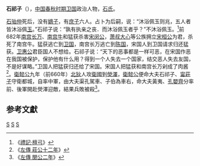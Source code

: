 {{Infobox 先秦人物
|名称= 石祁子
|名= 祁子
|氏= [[石氏|石氏]]
|官位= [[卫国|卫国]]大夫 
|谥号= 
|国家= [[卫国|卫国]]
|别称=
|父= [[石骀仲|石骀仲]]
|太子= 
}}
'''石祁子'''（{{bd|？||？||catIdx=S石}}），[[中国|中国]][[春秋时期|春秋时期]][[卫国|卫国]]政治人物，[[石氏|石氏]]。

[[石骀仲|石骀仲]]死后，没有[[嫡子|嫡子]]，有[[庶子|庶子]]六人。占卜为后嗣，说：“沐浴佩玉则兆，五人者皆沐浴佩[[玉|玉]]。”石祁子说：“孰有执亲之丧．而沐浴佩玉者乎？”不沐浴佩玉。<ref>《[[s:禮記/檀弓|禮記·檀弓]]》</ref>前682年[[南宫长万|南宫长万]]、[[南宫牛|南宫牛]]和猛获杀害[[宋闵公|宋闵公]]，[[萧叔大心|萧叔大心]]等公族拥立[[宋桓公_(春秋)|宋桓公]]为君，杀死了南宫牛。猛获逃亡到[[卫国|卫国]]，南宫长万逃亡到[[陈国|陈国]]，宋国人到卫国请求归还猛获。[[卫惠公|卫惠公]]君臣国人不想给。石祁子说：“天下的恶事都是一样可恶，在宋国作恶在我国被保护，保护他有什么用？得到一个人失去一个国家，结交恶人失去友国，不是好谋略。”卫国人把猛获归还给了宋国。宋国人把猛获和南宫长万剁成了肉酱<ref>《[[s:春秋左氏傳/莊公|左傳 莊公十二年]]》</ref>。[[衛懿公|衛懿公]]九年（前660年）[[北狄|北狄]]人攻[[衛國|衛國]]到[[熒澤之戰|熒澤]]，[[衛懿公|衛懿公]]便命大夫石祁子、[[甯莊子|甯莊子]]守衛都城，自率中軍，由大夫渠孔駕車、子伯為車右，命大夫黃夷、[[孔嬰齊|孔嬰齊]]分率前、後軍開赴熒澤迎敵，結果兵敗被殺<ref>《[[s:春秋左氏傳/閔公|左傳 閔公二年]]》</ref>。

==参考文獻==
{{reflist}}

[[Category:春秋人|S]]
[[Category:春秋战国政治人物|S]]
[[Category:卫国官员|S]]